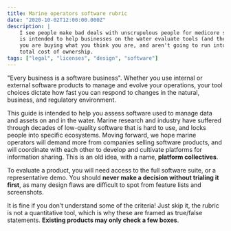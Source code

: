 ```yaml
---
title: Marine operators software rubric
date: "2020-10-02T12:00:00.000Z"
description: |
    I see people make bad deals with unscrupulous people for medicore software. This rubric
    is intended to help businesses on the water evaluate tools (and their providers) to ensure that
    you are buying what you think you are, and aren't going to run into surprises that drive up the 
    total cost of ownership.
tags: ["legal", "licenses", "design", "software"]
---
```


"Every business is a software business". 
Whether you use internal or external software products to manage and evolve your operations, 
your tool choices dictate how fast you can respond to changes in the natural, business, and regulatory environment.

This guide is intended to help you assess software used to manage data and assets on and in the water. 
Marine research and industry have suffered through decades of low-quality software that is hard to use, 
and locks people into specific ecosystems. Moving forward, we hope marine operators will demand more 
from companies selling software products, and will coordinate with each other to develop and 
cultivate platforms for information sharing. This is an old idea, with a name, **platform collectives**.

To evaluate a product, you will need access to the full software suite, or a representative demo. 
You should **never make a decision without trialing it first**, as many design flaws are difficult to 
spot from feature lists and screenshots.

It is fine if you don’t understand some of the criteria! Just skip it, the rubric is not a quantitative tool, 
which is why these are framed as true/false statements. **Existing products may only check a few boxes**.

<Rubric />
